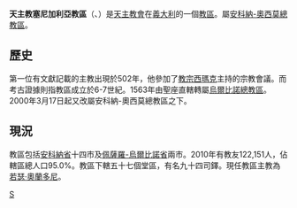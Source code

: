 {{Infobox diocese
|name = 耶西
|jurisdiction = 教區
|latin = Dioecesis Senogalliensis
|local = 
|border = catholic
|image =
|image_size = 
|image_alt = 
|caption = 聖伯多祿主教座堂
|location = [[義大利|義大利]]
|rite = [[羅馬禮|羅馬禮]]
|territory = 安科納省、佩薩羅-烏爾比諾省
|population =122,151
|patron = 希望聖母、[[聖博嵐|聖博嵐]]
|province = 安科納-奧西莫
|established = 不遲於502年
|cathedral =[[聖伯多祿主教座堂_(塞尼加利亞)|聖伯多祿主教座堂]]
|co-cathedral = 
|leadership = 主教 
|website =[http://www.diocesisenigallia.it/ 官方網頁]
|pope =  
|patriarch= 
|metropolitan =
|ordinary = 若瑟·奧蘭多尼
|coadjutor archbishop = 
|coadjutor bishop = 
|auxiliary = 
|emeritus = }}

'''天主教塞尼加利亞教區'''（{{lang-la|Dioecesis Senogalliensis}}、{{lang-it|Diocesi di Senigallia}}）是[[天主教會|天主教會]]在[[義大利|義大利]]的一個[[教區|教區]]。屬[[天主教安科納-奧西莫總教區|安科納-奧西莫總教區]]。

==歷史==
第一位有文獻記載的主教出現於502年，他參加了[[教宗西瑪克|教宗西瑪克]]主持的宗教會議。而考古證據則指教區成立於6-7世紀。1563年由聖座直轄轉屬[[天主教烏爾比諾-烏爾班尼亞-聖安吉洛瓦多總教區|烏爾比諾總教區]]。2000年3月17日起又改屬安科納-奧西莫總教區之下。

==現況==
教區包括[[安科納省|安科納省]]十四市及[[佩薩羅-烏爾比諾省|佩薩羅-烏爾比諾省]]兩市。2010年有教友122,151人，佔轄區總人口95.0%。教區下轄五十七個堂區，有名九十四司鐸。現任教區主教為[[若瑟·奧蘭多尼|若瑟·奧蘭多尼]]。

[[Category:義大利天主教教區|S]]
{{意大利天主教教區}}